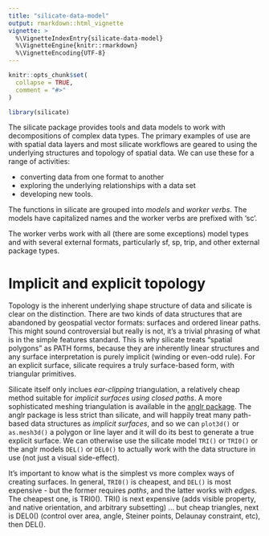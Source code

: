 ```yaml
---
title: "silicate-data-model"
output: rmarkdown::html_vignette
vignette: >
  %\VignetteIndexEntry{silicate-data-model}
  %\VignetteEngine{knitr::rmarkdown}
  %\VignetteEncoding{UTF-8}
---
```


```r
knitr::opts_chunk$set(
  collapse = TRUE,
  comment = "#>"
)
```

```r
library(silicate)
```

The silicate package provides tools and data models to work with decompositions of complex data types. The primary examples of use are
with spatial data layers and most silicate workflows are geared to using the underlying structures and topology of spatial data. We can use these for a range of activities: 

* converting data from one format to another
* exploring the underlying relationships with a data set
* developing new tools. 

The functions in silicate are grouped into *models* and *worker verbs*. The models have capitalized names and the worker verbs are prefixed with 'sc'. 

The worker verbs work with all (there are some exceptions) model types and with several external formats, particularly sf, sp, trip, and other external package types. 

# Implicit and explicit topology

Topology is the inherent underlying shape structure of data and silicate is clear on the distinction. There are two kinds of data structures that are abandoned by geospatial vector formats: surfaces and ordered linear paths. This might sound controversial but really is not, it's a trivial phrasing of what is in the simple features standard. This is why silicate treats "spatial polygons" as PATH forms, because they are inherently linear structures and any surface interpretation is purely implicit (winding or even-odd rule). For an explicit surface, silicate requires a truly surface-based form, with triangular primitives. 

Silicate itself only inclues *ear-clipping* triangulation, a relatively cheap method suitable for *implicit surfaces using closed paths*. A more sophisticated meshing triangulation is available in the [anglr package](https://github.com/hypertidy/anglr). The anglr package is less strict than silicate, and will happily treat many path-based data structures as *implicit surfaces*, and so we can `plot3d()` or `as.mesh3d()` a polygon or line layer and it will do its best to generate a true explicit surface. We can otherwise use the silicate model `TRI()` or `TRI0()` or the anglr models `DEL()` or `DEL0()` to actually work with the data structure in use (not just a visual side-effect). 
 
It's important to know what is the simplest vs more complex ways of creating surfaces. In general, `TRI0()` is cheapest, and `DEL()` is most expensive - but the former requires *paths*, and the latter works with *edges*.  The cheapest one, is TRI0(). TRI() is next expensive (adds visible property, and native orientation, and arbitrary subsetting) ... but cheap triangles, next is DEL0() (control over area, angle, Steiner points, Delaunay constraint, etc), then DEL(). 


